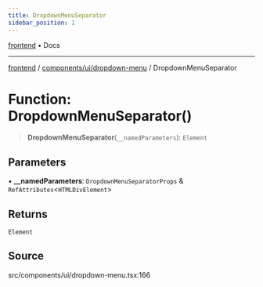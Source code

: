 ```yaml
---
title: DropdownMenuSeparator
sidebar_position: 1
---
```


[frontend](../../../..) • Docs

***

[frontend](../../../..) / [components/ui/dropdown-menu](..) / DropdownMenuSeparator

# Function: DropdownMenuSeparator()

> **DropdownMenuSeparator**(`__namedParameters`): `Element`

## Parameters

• **\_\_namedParameters**: `DropdownMenuSeparatorProps` & `RefAttributes`\<`HTMLDivElement`\>

## Returns

`Element`

## Source

src/components/ui/dropdown-menu.tsx:166
